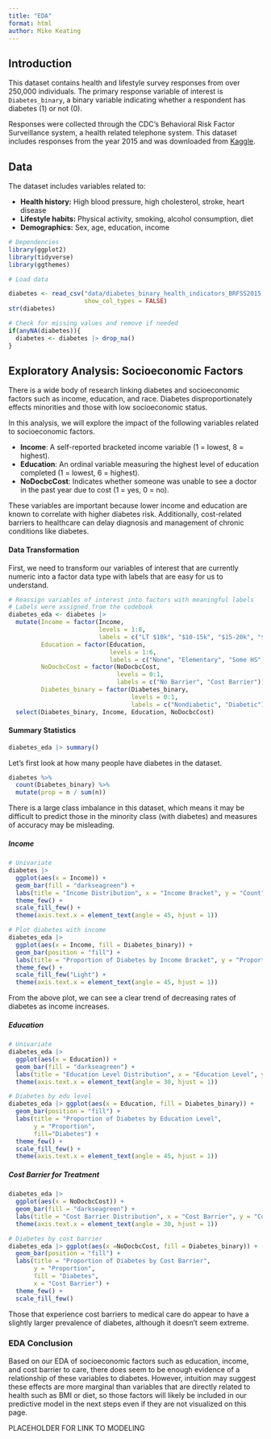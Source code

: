 ```yaml
---
title: "EDA"
format: html
author: Mike Keating
---
```


## Introduction

This dataset contains health and lifestyle survey responses from over 250,000 individuals. The primary response variable of interest is `Diabetes_binary`, a binary variable indicating whether a respondent has diabetes (1) or not (0).

Responses were collected through the CDC's Behavioral Risk Factor Surveillance system, a health related telephone system. This dataset includes responses from the year 2015 and was downloaded from [Kaggle](https://www.kaggle.com/datasets/alexteboul/diabetes-health-indicators-dataset/data).

## Data

The dataset includes variables related to:

-   **Health history:** High blood pressure, high cholesterol, stroke, heart disease
-   **Lifestyle habits:** Physical activity, smoking, alcohol consumption, diet
-   **Demographics:** Sex, age, education, income

```r
# Dependencies
library(ggplot2)
library(tidyverse)
library(ggthemes)
```

```r
# Load data

diabetes <- read_csv("data/diabetes_binary_health_indicators_BRFSS2015.csv", 
                     show_col_types = FALSE)
str(diabetes)

# Check for missing values and remove if needed
if(anyNA(diabetes)){
  diabetes <- diabetes |> drop_na()
}

```

## Exploratory Analysis: Socioeconomic Factors

There is a wide body of research linking diabetes and socioeconomic factors such as income, education, and race. Diabetes disproportionately effects minorities and those with low socioeconomic status.

In this analysis, we will explore the impact of the following variables related to socioeconomic factors.

-   **Income**: A self-reported bracketed income variable (1 = lowest, 8 = highest).
-   **Education**: An ordinal variable measuring the highest level of education completed (1 = lowest, 6 = highest).
-   **NoDocbcCost**: Indicates whether someone was unable to see a doctor in the past year due to cost (1 = yes, 0 = no).

These variables are important because lower income and education are known to correlate with higher diabetes risk. Additionally, cost-related barriers to healthcare can delay diagnosis and management of chronic conditions like diabetes.

#### Data Transformation

First, we need to transform our variables of interest that are currently numeric into a factor data type with labels that are easy for us to understand.

```r

# Reassign variables of interest into factors with meaningful labels
# Labels were assigned from the codebook
diabetes_eda <- diabetes |> 
  mutate(Income = factor(Income, 
                         levels = 1:8, 
                         labels = c("LT $10k", "$10-15k", "$15-20k", "$20-25k", "$25-35k","$35-50k", "$50-75k", "GT $75k")),
         Education = factor(Education,
                            levels = 1:6,
                            labels = c("None", "Elementary", "Some HS", "HS Graduate", "Some College", "College Graduate")),
         NoDocbcCost = factor(NoDocbcCost,
                              levels = 0:1,
                              labels = c("No Barrier", "Cost Barrier")),
         Diabetes_binary = factor(Diabetes_binary,
                                  levels = 0:1,
                                  labels = c("Nondiabetic", "Diabetic"))) |>
  select(Diabetes_binary, Income, Education, NoDocbcCost)

```

#### Summary Statistics

```r
diabetes_eda |> summary()
```

Let's first look at how many people have diabetes in the dataset.

```r
diabetes %>%
  count(Diabetes_binary) %>%
  mutate(prop = n / sum(n))
```

There is a large class imbalance in this dataset, which means it may be difficult to predict those in the minority class (with diabetes) and measures of accuracy may be misleading.

##### Income

```r
# Univariate
diabetes |> 
  ggplot(aes(x = Income)) +
  geom_bar(fill = "darkseagreen") +
  labs(title = "Income Distribution", x = "Income Bracket", y = "Count") +
  theme_few() +
  scale_fill_few() +
  theme(axis.text.x = element_text(angle = 45, hjust = 1)) 

```

```r

# Plot diabetes with income
diabetes_eda |> 
  ggplot(aes(x = Income, fill = Diabetes_binary)) +
  geom_bar(position = "fill") +
  labs(title = "Proportion of Diabetes by Income Bracket", y = "Proportion", fill = "Diabetes") +
  theme_few() +
  scale_fill_few("Light") + 
  theme(axis.text.x = element_text(angle = 45, hjust = 1))


```

From the above plot, we can see a clear trend of decreasing rates of diabetes as income increases.

##### Education

```r
# Univariate
diabetes_eda |> 
  ggplot(aes(x = Education)) +
  geom_bar(fill = "darkseagreen") +
  labs(title = "Education Level Distribution", x = "Education Level", y = "Count") +
  theme(axis.text.x = element_text(angle = 30, hjust = 1))
```

```r
# Diabetes by edu level
diabetes_eda |> ggplot(aes(x = Education, fill = Diabetes_binary)) +
  geom_bar(position = "fill") +
  labs(title = "Proportion of Diabetes by Education Level", 
       y = "Proportion", 
       fill="Diabetes") +
  theme_few() +
  scale_fill_few() +
  theme(axis.text.x = element_text(angle = 45, hjust = 1))
```

##### Cost Barrier for Treatment

```r
diabetes_eda |> 
  ggplot(aes(x = NoDocbcCost)) +
  geom_bar(fill = "darkseagreen") +
  labs(title = "Cost Barrier Distribution", x = "Cost Barrier", y = "Count") +
  theme(axis.text.x = element_text(angle = 30, hjust = 1))
```

```r
# Diabetes by cost barrier
diabetes_eda |> ggplot(aes(x =NoDocbcCost, fill = Diabetes_binary)) +
  geom_bar(position = "fill") +
  labs(title = "Proportion of Diabetes by Cost Barrier", 
       y = "Proportion", 
       fill = "Diabetes", 
       x = "Cost Barrier") +
  theme_few() +
  scale_fill_few()
```

Those that experience cost barriers to medical care do appear to have a slightly larger prevalence of diabetes, although it doesn't seem extreme.

### EDA Conclusion

Based on our EDA of socioeconomic factors such as education, income, and cost barrier to care, there does seem to be enough evidence of a relationship of these variables to diabetes. However, intuition may suggest these effects are more marginal than variables that are directly related to health such as BMI or diet, so those factors will likely be included in our predictive model in the next steps even if they are not visualized on this page.

PLACEHOLDER FOR LINK TO MODELING
